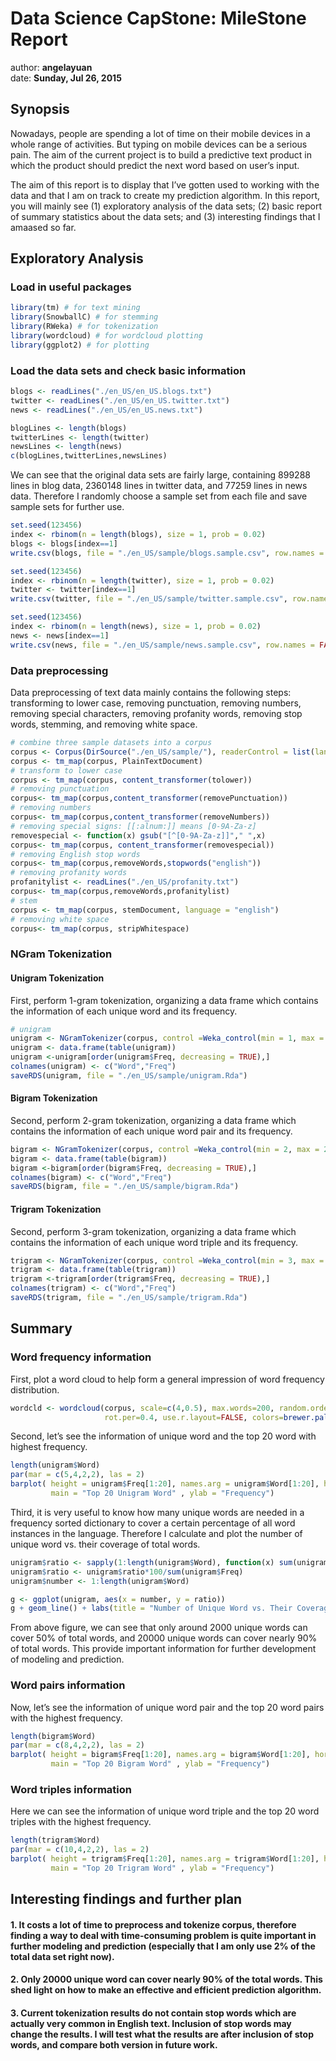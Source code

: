 Data Science CapStone: MileStone Report
========================================
author: **angelayuan**  
date: **Sunday, Jul 26, 2015**

## Synopsis
Nowadays, people are spending a lot of time on their mobile devices in a whole range of activities. But typing on mobile devices can be a serious pain. The aim of the current project is to build a predictive text product in which the product should predict the next word based on user's input.

The aim of this report is to display that I've gotten used to working with the data and that I am on track to create my prediction algorithm. In this report, you will mainly see (1) exploratory analysis of the data sets; (2) basic report of summary statistics about the data sets; and (3) interesting findings that I amaased so far.

## Exploratory Analysis
### Load in useful packages
```r
library(tm) # for text mining
library(SnowballC) # for stemming
library(RWeka) # for tokenization
library(wordcloud) # for wordcloud plotting
library(ggplot2) # for plotting
```

### Load the data sets and check basic information
```r
blogs <- readLines("./en_US/en_US.blogs.txt")
twitter <- readLines("./en_US/en_US.twitter.txt")
news <- readLines("./en_US/en_US.news.txt")

blogLines <- length(blogs)
twitterLines <- length(twitter)
newsLines <- length(news)
c(blogLines,twitterLines,newsLines)
```

We can see that the original data sets are fairly large, containing 899288 lines in blog data, 2360148 lines in twitter data, and 77259 lines in news data. Therefore I randomly choose a sample set from each file and save sample sets for further use. 
```r
set.seed(123456)
index <- rbinom(n = length(blogs), size = 1, prob = 0.02)
blogs <- blogs[index==1]
write.csv(blogs, file = "./en_US/sample/blogs.sample.csv", row.names = FALSE, col.names = FALSE)

set.seed(123456)
index <- rbinom(n = length(twitter), size = 1, prob = 0.02)
twitter <- twitter[index==1]
write.csv(twitter, file = "./en_US/sample/twitter.sample.csv", row.names = FALSE, col.names = FALSE)

set.seed(123456)
index <- rbinom(n = length(news), size = 1, prob = 0.02)
news <- news[index==1]
write.csv(news, file = "./en_US/sample/news.sample.csv", row.names = FALSE, col.names = FALSE)
```

### Data preprocessing
Data preprocessing of text data mainly contains the following steps: transforming to lower case, removing punctuation, removing numbers, removing special characters, removing profanity words, removing stop words, stemming, and removing white space.
```r
# combine three sample datasets into a corpus
corpus <- Corpus(DirSource("./en_US/sample/"), readerControl = list(language="en_US"))
corpus <- tm_map(corpus, PlainTextDocument)
# transform to lower case
corpus <- tm_map(corpus, content_transformer(tolower))
# removing punctuation
corpus<- tm_map(corpus,content_transformer(removePunctuation))
# removing numbers
corpus<- tm_map(corpus,content_transformer(removeNumbers))
# removing special signs: [[:alnum:]] means [0-9A-Za-z]
removespecial <- function(x) gsub("[^[0-9A-Za-z]]"," ",x)
corpus<- tm_map(corpus, content_transformer(removespecial))
# removing English stop words
corpus<- tm_map(corpus,removeWords,stopwords("english"))
# removing profanity words
profanitylist <- readLines("./en_US/profanity.txt")
corpus<- tm_map(corpus,removeWords,profanitylist)
# stem
corpus <- tm_map(corpus, stemDocument, language = "english")
# removing white space
corpus<- tm_map(corpus, stripWhitespace)
```

### NGram Tokenization
#### Unigram Tokenization
First, perform 1-gram tokenization, organizing a data frame which contains the information of each unique word and its frequency. 
```r
# unigram
unigram <- NGramTokenizer(corpus, control =Weka_control(min = 1, max = 1))
unigram <- data.frame(table(unigram))
unigram <-unigram[order(unigram$Freq, decreasing = TRUE),]
colnames(unigram) <- c("Word","Freq")
saveRDS(unigram, file = "./en_US/sample/unigram.Rda")
```

#### Bigram Tokenization
Second, perform 2-gram tokenization, organizing a data frame which contains the information of each unique word pair and its frequency.
```r
bigram <- NGramTokenizer(corpus, control =Weka_control(min = 2, max = 2))
bigram <- data.frame(table(bigram))
bigram <-bigram[order(bigram$Freq, decreasing = TRUE),]
colnames(bigram) <- c("Word","Freq")
saveRDS(bigram, file = "./en_US/sample/bigram.Rda")
```

#### Trigram Tokenization
Second, perform 3-gram tokenization, organizing a data frame which contains the information of each unique word triple and its frequency.
```r
trigram <- NGramTokenizer(corpus, control =Weka_control(min = 3, max = 3))
trigram <- data.frame(table(trigram))
trigram <-trigram[order(trigram$Freq, decreasing = TRUE),]
colnames(trigram) <- c("Word","Freq")
saveRDS(trigram, file = "./en_US/sample/trigram.Rda")
```

## Summary
### Word frequency information
First, plot a word cloud to help form a general impression of word frequency distribution.
```r
wordcld <- wordcloud(corpus, scale=c(4,0.5), max.words=200, random.order=FALSE, 
                     rot.per=0.4, use.r.layout=FALSE, colors=brewer.pal(8,'Dark2'))
```

Second, let's see the information of unique word and the top 20 word with highest frequency.
```r
length(unigram$Word)
par(mar = c(5,4,2,2), las = 2)
barplot( height = unigram$Freq[1:20], names.arg = unigram$Word[1:20], horiz = FALSE, col = heat.colors(20), 
         main = "Top 20 Unigram Word" , ylab = "Frequency")
```

Third, it is very useful to know how many unique words are needed in a frequency sorted dictionary to cover a certain percentage of all word instances in the language. Therefore I calculate and plot the number of unique word vs. their coverage of total words.
```r
unigram$ratio <- sapply(1:length(unigram$Word), function(x) sum(unigram$Freq[1:x]))
unigram$ratio <- unigram$ratio*100/sum(unigram$Freq)
unigram$number <- 1:length(unigram$Word)

g <- ggplot(unigram, aes(x = number, y = ratio))
g + geom_line() + labs(title = "Number of Unique Word vs. Their Coverage of Total Words") + labs(x = "Number of Unique Word", y = "Coverage of Total Words (%)")
```

From above figure, we can see that only around 2000 unique words can cover 50% of total words, and 20000 unique words can cover nearly 90% of total words. This provide important information for further development of modeling and prediction.

### Word pairs information
Now, let's see the information of unique word pair and the top 20 word pairs with the highest frequency.
```r
length(bigram$Word)
par(mar = c(8,4,2,2), las = 2)
barplot( height = bigram$Freq[1:20], names.arg = bigram$Word[1:20], horiz = FALSE, col = heat.colors(20), 
         main = "Top 20 Bigram Word" , ylab = "Frequency")
```

### Word triples information
Here we can see the information of unique word triple and the top 20 word triples with the highest frequency.
```r
length(trigram$Word)
par(mar = c(10,4,2,2), las = 2)
barplot( height = trigram$Freq[1:20], names.arg = trigram$Word[1:20], horiz = FALSE, col = heat.colors(20), 
         main = "Top 20 Trigram Word" , ylab = "Frequency")

```

## Interesting findings and further plan
#### 1. It costs a lot of time to preprocess and tokenize corpus, therefore finding a way to deal with time-consuming problem is quite important in further modeling and prediction (especially that I am only use 2% of the total data set right now).
#### 2. Only 20000 unique word can cover nearly 90% of the total words. This shed light on how to make an effective and efficient prediction algorithm.
#### 3. Current tokenization results do not contain stop words which are actually very common in English text. Inclusion of stop words may change the results. I will test what the results are after inclusion of stop words, and compare both version in future work.

